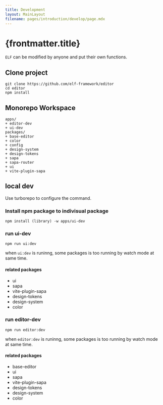 ```yaml
---
title: Development
layout: MainLayout
filename: pages/introduction/develop/page.mdx
---
```


# {frontmatter.title}

`ELF` can be modified by anyone and put their own functions.

## Clone project

```shell
git clone https://github.com/elf-framework/editor
cd editor
npm install
```

## Monorepo Workspace

```shell
apps/
+ editor-dev
+ ui-dev
packages/
+ base-editor
+ color
+ config
+ design-system
+ design-tokens
+ sapa
+ sapa-router
+ ui
+ vite-plugin-sapa

```

## local dev

Use turborepo to configure the command.

### Install npm package to indivisual package

```shell
npm install (library) -w apps/ui-dev
```

### run ui-dev

```shell
npm run ui:dev
```

when `ui:dev` is runinng, some packages is too running by watch mode at same time.

#### related packages

- ui
- sapa
- vite-plugin-sapa
- design-tokens
- design-system
- color

### run editor-dev

```shell
npm run editor:dev
```

when `editor:dev` is runinng, some packages is too running by watch mode at same time.

#### related packages

- base-editor
- ui
- sapa
- vite-plugin-sapa
- design-tokens
- design-system
- color
